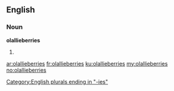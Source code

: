 ==English==

===Noun===
'''olallieberries'''

# {{plural of|olallieberry}}

[[Category:English plurals ending in "-ies"]]

[[ar:olallieberries]]
[[fr:olallieberries]]
[[ku:olallieberries]]
[[my:olallieberries]]
[[no:olallieberries]]